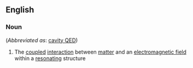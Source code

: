 ==English==

===Noun===
{{en-noun|-}} (''Abbreviated as'': [[cavity QED]])

# {{lb|en|physics}} The [[coupled]] [[interaction]] between [[matter]] and an [[electromagnetic field]] within a [[resonating]] structure